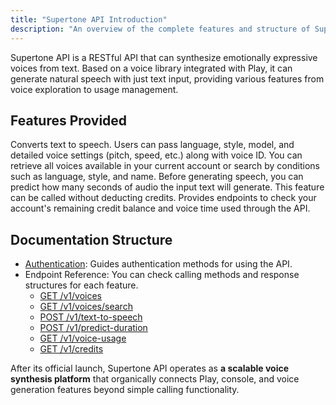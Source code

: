 ```yaml
---
title: "Supertone API Introduction"
description: "An overview of the complete features and structure of Supertone API."
---
```

Supertone API is a RESTful API that can synthesize emotionally expressive voices from text. Based on a voice library integrated with Play, it can generate natural speech with just text input, providing various features from voice exploration to usage management.

## Features Provided
<CardGroup cols={1}>
  <Card title="Text-to-Speech" icon="comment">
    Converts text to speech. Users can pass language, style, model, and detailed voice settings (pitch, speed, etc.) along with voice ID.
  </Card>
  <Card title="Voice Exploration" icon="magnifying-glass">
    You can retrieve all voices available in your current account or search by conditions such as language, style, and name.
  </Card>
  <Card title="Speech Duration Prediction" icon="crystal-ball">
    Before generating speech, you can predict how many seconds of audio the input text will generate.
    This feature can be called without deducting credits.
  </Card>
  <Card title="Credits and Usage Check" icon="credit-card">
    Provides endpoints to check your account's remaining credit balance and voice time used through the API.
  </Card>
</CardGroup>

## Documentation Structure
- [Authentication](/en/api-reference/authentication): Guides authentication methods for using the API.
- Endpoint Reference: You can check calling methods and response structures for each feature.
  - [GET /v1/voices](/en/api-reference/endpoints/get-voices)
  - [GET /v1/voices/search](/en/api-reference/endpoints/search-voices)
  - [POST /v1/text-to-speech](/en/api-reference/endpoints/text-to-speech)
  - [POST /v1/predict-duration](/en/api-reference/endpoints/predit-duration)
  - [GET /v1/voice-usage](/en/api-reference/endpoints/get-voice-usage)
  - [GET /v1/credits](/en/api-reference/endpoints/get-credit-balance)

After its official launch, Supertone API operates as **a scalable voice synthesis platform** that organically connects Play, console, and voice generation features beyond simple calling functionality.
